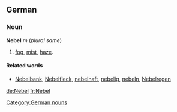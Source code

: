 ==German==
===Noun===
'''Nebel''' ''m'' (''plural same'')
# [[fog]], [[mist]], [[haze]].

====Related words====
* [[Nebelbank]], [[Nebelfleck]], [[nebelhaft]], [[nebelig]], [[nebeln]], [[Nebelregen]]

[[Category:German nouns]]

[[de:Nebel]]
[[fr:Nebel]]